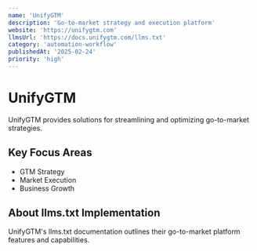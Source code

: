 ```yaml
---
name: 'UnifyGTM'
description: 'Go-to-market strategy and execution platform'
website: 'https://unifygtm.com'
llmsUrl: 'https://docs.unifygtm.com/llms.txt'
category: 'automation-workflow'
publishedAt: '2025-02-24'
priority: 'high'
---
```


# UnifyGTM

UnifyGTM provides solutions for streamlining and optimizing go-to-market strategies.

## Key Focus Areas

- GTM Strategy
- Market Execution
- Business Growth

## About llms.txt Implementation

UnifyGTM's llms.txt documentation outlines their go-to-market platform features and capabilities.
